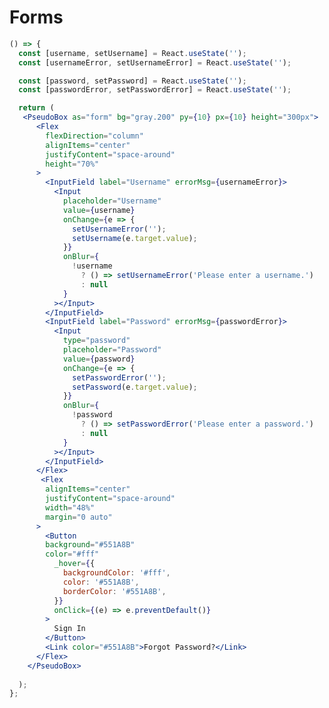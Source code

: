 <Meta title="Examples|Forms" />

# Forms

```jsx
() => {
  const [username, setUsername] = React.useState('');
  const [usernameError, setUsernameError] = React.useState('');

  const [password, setPassword] = React.useState('');
  const [passwordError, setPasswordError] = React.useState('');

  return (
   <PseudoBox as="form" bg="gray.200" py={10} px={10} height="300px">
      <Flex
        flexDirection="column"
        alignItems="center"
        justifyContent="space-around"
        height="70%"
      >
        <InputField label="Username" errorMsg={usernameError}>
          <Input
            placeholder="Username"
            value={username}
            onChange={e => {
              setUsernameError('');
              setUsername(e.target.value);
            }}
            onBlur={
              !username
                ? () => setUsernameError('Please enter a username.')
                : null
            }
          ></Input>
        </InputField>
        <InputField label="Password" errorMsg={passwordError}>
          <Input
            type="password"
            placeholder="Password"
            value={password}
            onChange={e => {
              setPasswordError('');
              setPassword(e.target.value);
            }}
            onBlur={
              !password
                ? () => setPasswordError('Please enter a password.')
                : null
            }
          ></Input>
        </InputField>
      </Flex>
       <Flex
        alignItems="center"
        justifyContent="space-around"
        width="48%"
        margin="0 auto"
      >
        <Button
        background="#551A8B"
        color="#fff"
          _hover={{
            backgroundColor: '#fff',
            color: '#551A8B',
            borderColor: '#551A8B',
          }}
          onClick={(e) => e.preventDefault()}
        >
          Sign In
        </Button>
        <Link color="#551A8B">Forgot Password?</Link>
      </Flex>
    </PseudoBox>
      
  );
};
```
